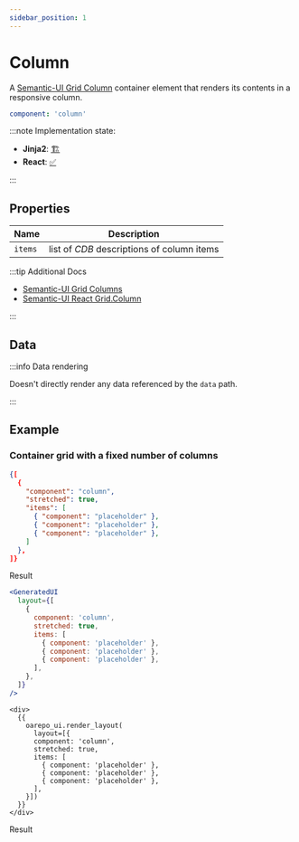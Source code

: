 ```yaml
---
sidebar_position: 1
---
```



# Column

A [Semantic-UI Grid Column](https://semantic-ui.com/collections/grid.html#columns) container element that
renders its contents in a responsive column.

```yaml
component: 'column'
```

:::note Implementation state:

- **Jinja2**: [🏗](work-in-progress)
- **React**: [✅](https://github.com/oarepo/react-generative-ui/blob/master/src/components/Column.tsx)

:::

## Properties

| Name    | Description                                |
| ------- | ------------------------------------------ |
| `items` | list of _CDB_ descriptions of column items |

:::tip Additional Docs

- [Semantic-UI Grid Columns](https://semantic-ui.com/collections/grid.html#columns)
- [Semantic-UI React Grid.Column](https://react.semantic-ui.com/collections/grid/)

:::

## Data

:::info Data rendering

Doesn't directly render any data referenced by the `data` path.

:::

## Example

### Container grid with a fixed number of columns

<Tabs>
  <TabItem value="layout" label="Layout" default>

```json title=layout.json
{[
  {
    "component": "column",
    "stretched": true,
    "items": [
      { "component": "placeholder" },
      { "component": "placeholder" },
      { "component": "placeholder" },
    ]
  },
]}
```

  <div className="playgroundHeader_node_modules-@docusaurus-theme-live-codeblock-lib-theme-Playground-styles-module">
    Result
  </div>
  <div className="playgroundPreview_node_modules-@docusaurus-theme-live-codeblock-lib-theme-Playground-styles-module">
    <GeneratedUI
      layout={[
        {
          component: 'column',
          stretched: true,
          items: [
            { component: 'placeholder' },
            { component: 'placeholder' },
            { component: 'placeholder' },
          ]
        },
      ]}
    />
  </div>
</TabItem>
<TabItem value="react" label="React" default>

```jsx live
<GeneratedUI
  layout={[
    {
      component: 'column',
      stretched: true,
      items: [
        { component: 'placeholder' },
        { component: 'placeholder' },
        { component: 'placeholder' },
      ],
    },
  ]}
/>
```

</TabItem>
<TabItem value="jinja" label="Jinja2" default>

```django
<div>
  {{
    oarepo_ui.render_layout(
      layout=[{
      component: 'column',
      stretched: true,
      items: [
        { component: 'placeholder' },
        { component: 'placeholder' },
        { component: 'placeholder' },
      ],
    }])
  }}
</div>
```

<div className="playgroundHeader_node_modules-@docusaurus-theme-live-codeblock-lib-theme-Playground-styles-module">
  Result
</div>
<div className="playgroundPreview_node_modules-@docusaurus-theme-live-codeblock-lib-theme-Playground-styles-module">
  <GeneratedUI
    layout={[
      {
        component: 'column',
        stretched: true,
        items: [
          { component: 'placeholder' },
          { component: 'placeholder' },
          { component: 'placeholder' },
        ],
      },
    ]}
  />
</div>

  </TabItem>
</Tabs>
